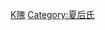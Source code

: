 {{Catnav|頁面分類|...|系譜學|姓氏|漢字姓氏}}

{{catmore}}
{{CategoryTOC}}

[[Category:漢姓|K隗]]
[[Category:夏后氏|Category:夏后氏]]